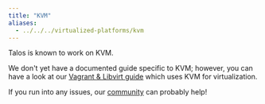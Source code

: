 ```yaml
---
title: "KVM"
aliases:
  - ../../../virtualized-platforms/kvm
---
```


Talos is known to work on KVM.

We don't yet have a documented guide specific to KVM; however, you can have a look at our
[Vagrant & Libvirt guide](./vagrant-libvirt) which uses KVM for virtualization.

If you run into any issues, our [community](https://slack.dev.talos-systems.io/) can probably help!